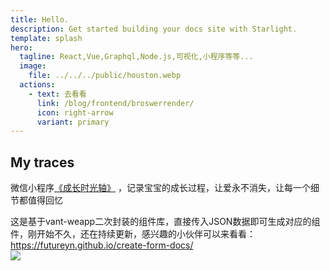 ```yaml
---
title: Hello.
description: Get started building your docs site with Starlight.
template: splash
hero:
  tagline: React,Vue,Graphql,Node.js,可视化,小程序等等...
  image:
    file: ../../../public/houston.webp
  actions:
    - text: 去看看
      link: /blog/frontend/broswerrender/
      icon: right-arrow
      variant: primary
---
```



## My traces

<CardGrid stagger>
  <Card title="成长时光轴" icon="pencil">
    <p>
      微信小程序<a href="https://babysite.zlxinyu.cn/">《成长时光轴》</a>
      ，记录宝宝的成长过程，让爱永不消失，让每一个细节都值得回忆
    </p>
  </Card>
  <Card title="组件库" icon="pencil">
    <div>
      这是基于vant-weapp二次封装的组件库，直接传入JSON数据即可生成对应的组件，刚开始不久，还在持续更新，感兴趣的小伙伴可以来看看：
      <a href="https://futureyn.github.io/create-form-docs/">https://futureyn.github.io/create-form-docs/</a>
    </div>
  </Card>
</CardGrid>
<TestimonialGrid title="相片">
  <Testimonial
    name="Rachel"
    handle="rachelnabors"
    cite="https://twitter.com/astrodotbuild/status/1724934718745915558"
  >
    <img src="http://blog.zlxinyu.cn/tiant.jpg" height={360} />
  </Testimonial>
</TestimonialGrid>
